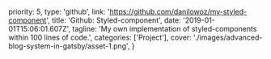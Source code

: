   priority: 5,
  type: 'github',
  link: 'https://github.com/danilowoz/my-styled-component',
  title: 'Github: Styled-component',
  date: '2019-01-01T15:06:01.607Z',
  tagline:
    'My own implementation of styled-components within 100 lines of code.',
  categories: ['Project'],
  cover: './images/advanced-blog-system-in-gatsby/asset-1.png',
}
